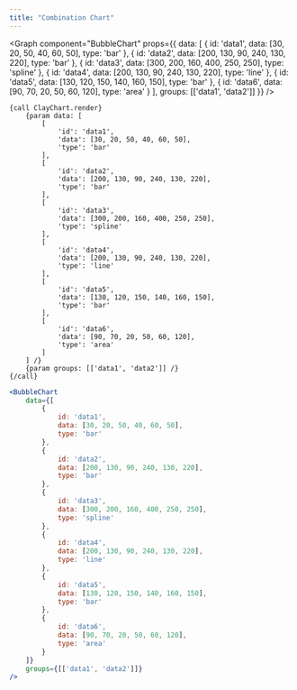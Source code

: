 ```yaml
---
title: "Combination Chart"
---
```



<Graph
	component="BubbleChart"
	props={{
		data: [
			{
				id: 'data1',
				data: [30, 20, 50, 40, 60, 50],
				type: 'bar'
			},
			{
				id: 'data2',
				data: [200, 130, 90, 240, 130, 220],
				type: 'bar'
			},
			{
				id: 'data3',
				data: [300, 200, 160, 400, 250, 250],
				type: 'spline'
			},
			{
				id: 'data4',
				data: [200, 130, 90, 240, 130, 220],
				type: 'line'
			},
			{
				id: 'data5',
				data: [130, 120, 150, 140, 160, 150],
				type: 'bar'
			},
			{
				id: 'data6',
				data: [90, 70, 20, 50, 60, 120],
				type: 'area'
			}
		],
		groups: [['data1', 'data2']]
	}}
/>

```soy
{call ClayChart.render}
	{param data: [
		[
			'id': 'data1',
			'data': [30, 20, 50, 40, 60, 50],
			'type': 'bar'
		],
		[
			'id': 'data2',
			'data': [200, 130, 90, 240, 130, 220],
			'type': 'bar'
		],
		[
			'id': 'data3',
			'data': [300, 200, 160, 400, 250, 250],
			'type': 'spline'
		],
		[
			'id': 'data4',
			'data': [200, 130, 90, 240, 130, 220],
			'type': 'line'
		],
		[
			'id': 'data5',
			'data': [130, 120, 150, 140, 160, 150],
			'type': 'bar'
		],
		[
			'id': 'data6',
			'data': [90, 70, 20, 50, 60, 120],
			'type': 'area'
		]
	] /}
	{param groups: [['data1', 'data2']] /}
{/call}
```
```jsx
<BubbleChart
	data={[
		{
			id: 'data1',
			data: [30, 20, 50, 40, 60, 50],
			type: 'bar'
		},
		{
			id: 'data2',
			data: [200, 130, 90, 240, 130, 220],
			type: 'bar'
		},
		{
			id: 'data3',
			data: [300, 200, 160, 400, 250, 250],
			type: 'spline'
		},
		{
			id: 'data4',
			data: [200, 130, 90, 240, 130, 220],
			type: 'line'
		},
		{
			id: 'data5',
			data: [130, 120, 150, 140, 160, 150],
			type: 'bar'
		},
		{
			id: 'data6',
			data: [90, 70, 20, 50, 60, 120],
			type: 'area'
		}
	]}
	groups={[['data1', 'data2']]}
/>
```
